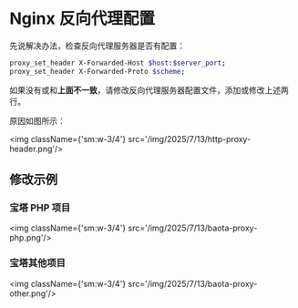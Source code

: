 # Nginx 反向代理配置

先说解决办法，检查反向代理服务器是否有配置：

```bash
proxy_set_header X-Forwarded-Host $host:$server_port;
proxy_set_header X-Forwarded-Proto $scheme;
```

如果没有或和**上面不一致**，请修改反向代理服务器配置文件，添加或修改上述两行。

原因如图所示：

<img className={'sm:w-3/4'} src='/img/2025/7/13/http-proxy-header.png'/>

## 修改示例

### 宝塔 PHP 项目

<img className={'sm:w-3/4'} src='/img/2025/7/13/baota-proxy-php.png'/>

### 宝塔其他项目

<img className={'sm:w-3/4'} src='/img/2025/7/13/baota-proxy-other.png'/>